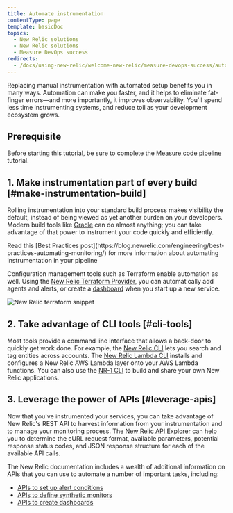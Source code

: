 ```yaml
---
title: Automate instrumentation
contentType: page
template: basicDoc
topics:
  - New Relic solutions
  - New Relic solutions
  - Measure DevOps success
redirects:
  - /docs/using-new-relic/welcome-new-relic/measure-devops-success/automate-instrumentation
---
```


Replacing manual instrumentation with automated setup benefits you in many ways. Automation can make you faster, and it helps to eliminate fat-finger errors—and more importantly, it improves observability. You'll spend less time instrumenting systems, and reduce toil as your development ecosystem grows.

## Prerequisite

Before starting this tutorial, be sure to complete the [Measure code pipeline](https://docs.newrelic.com/docs/using-new-relic/welcome-new-relic/measure-devops-success/measure-code-pipelines) tutorial.

## 1. Make instrumentation part of every build [#make-instrumentation-build]

Rolling instrumentation into your standard build process makes visibility the default, instead of being viewed as yet another burden on your developers. Modern build tools like [Gradle](https://gradle.org/) can do almost anything; you can take advantage of that power to instrument your code quickly and efficiently.

<Callout variant="tip">
  Read this [Best Practices post](https://blog.newrelic.com/engineering/best-practices-automating-monitoring/) for more information about automating instrumentation in your pipeline
</Callout>

Configuration management tools such as Terraform enable automation as well. Using the [New Relic Terraform Provider,](https://github.com/newrelic/terraform-provider-newrelic) you can automatically add agents and alerts, or create a [dashboard](/docs/query-your-data/explore-query-data/dashboards/introduction-dashboards) when you start up a new service.

![New Relic terraform snippet](./images/new-relic-terraform-snippet.png "new-relic-terraform-snippet.png")

## 2. Take advantage of CLI tools [#cli-tools]

Most tools provide a command line interface that allows a back-door to quickly get work done. For example, the [New Relic CLI](https://github.com/newrelic/newrelic-cli) lets you search and tag entities across accounts. The [New Relic Lambda CLI](https://github.com/newrelic/newrelic-lambda-cli) installs and configures a New Relic AWS Lambda layer onto your AWS Lambda functions. You can also use the [NR-1 CLI](https://developer.newrelic.com/explore-docs/nr1-cli) to build and share your own New Relic applications.

## 3. Leverage the power of APIs [#leverage-apis]

Now that you've instrumented your services, you can take advantage of New Relic's REST API to harvest information from your instrumentation and to manage your monitoring process. The [New Relic API Explorer](https://docs.newrelic.com/docs/apm/apis/api-explorer-v2/getting-started-new-relics-api-explorer) can help you to determine the cURL request format, available parameters, potential response status codes, and JSON response structure for each of the available API calls.

The New Relic documentation includes a wealth of additional information on APIs that you can use to automate a number of important tasks, including:

* [APIs to set up alert conditions](https://docs.newrelic.com/docs/alerts/rest-api-alerts/new-relic-alerts-rest-api/rest-api-calls-new-relic-alerts)
* [APIs to define synthetic monitors](https://docs.newrelic.com/docs/apis/synthetics-rest-api/monitor-examples/manage-synthetics-monitors-rest-api)
* [APIs to create dashboards](https://docs.newrelic.com/docs/insights/insights-api/manage-dashboards/insights-dashboard-api)

